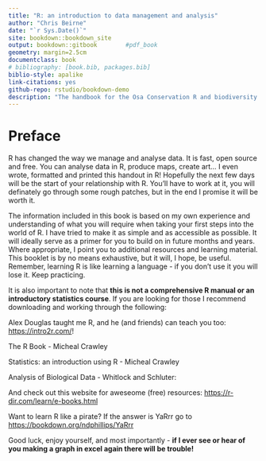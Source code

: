 ```yaml
--- 
title: "R: an introduction to data management and analysis"
author: "Chris Beirne"
date: "`r Sys.Date()`"
site: bookdown::bookdown_site
output: bookdown::gitbook        #pdf_book
geometry: margin=2.5cm
documentclass: book
# bibliography: [book.bib, packages.bib]
biblio-style: apalike
link-citations: yes
github-repo: rstudio/bookdown-demo
description: "The handbook for the Osa Conservation R and biodiversity analysis course."
---
```


# Preface

R has changed the way we manage and analyse data. It is fast, open source and free. You can analyse data in R, produce maps, create art... I even wrote, formatted and printed this handout in R! Hopefully the next few days will be the start of your relationship with R. You'll have to work at it, you will definately go through some rough patches, but in the end I promise it will be worth it. 

The information included in this book is based on my own experience and understanding of what you will require when taking your first steps into the world of R. I have tried to make it as simple and as accessible as possible. It will ideally serve as a primer for you to build on in future months and years. Where appropriate, I point you to additional resources and learning material. This booklet is by no means exhaustive, but it will, I hope, be useful. Remember, learning R is like learning a language - if you don’t use it you will lose it. Keep practicing.

It is also important to note that **this is not a comprehensive R manual or an introductory statistics course**. If you are looking for those I recommend downloading and working through the following:

Alex Douglas taught me R, and he (and friends) can teach you too: <https://intro2r.com/>! 

The R Book - Micheal Crawley

Statistics: an introduction using R - Micheal Crawley

Analysis of Biological Data - Whitlock and Schluter:

And check out this website for aweseome (free) resources: <https://r-dir.com/learn/e-books.html>

Want to learn R like a pirate? If the answer is YaRrr go to <https://bookdown.org/ndphillips/YaRrr>  

Good luck, enjoy yourself, and most importantly - **if I ever see or hear of you making a graph in excel again there will be trouble!**
